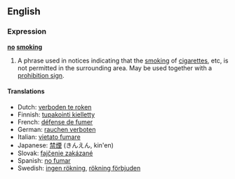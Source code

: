 ==English==
===Expression===
'''[[no]] [[smoke|smoking]]'''

#A phrase used in notices indicating that the [[smoke|smoking]] of [[cigarette]]s, etc, is not permitted in the surrounding area. May be used together with a [http://forum.cptec.org/index.php?showtopic=334 prohibition sign].
<!-- This is a possible reason for the notice, but not a definition of the phrase.
#[[Warning]] given that an area contains [[inflammable]] or [[explosive]] materials such as [[gasoline]] or [[dynamite]] and that posessing lit [[cigarettes]] or other burning items may cause fire or explosion.
-->

==== Translations ====
*Dutch: [[verboden te roken]]
*Finnish: [[tupakointi kielletty]]
*French: [[défense de fumer]]
*German: [[rauchen verboten]]
*Italian: [[vietato fumare]]
*Japanese: [[禁煙]] (きんえん, kin'en)
*Slovak: [[fajčenie zakázané]]
*Spanish: [[no fumar]]
*Swedish: [[ingen rökning]], [[rökning förbjuden]]